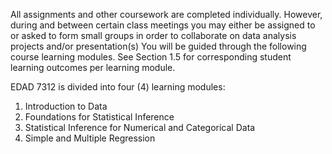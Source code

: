 All assignments and other coursework are completed individually. However, during and between certain class meetings you may either be assigned to or asked to form small groups in order to collaborate on data analysis projects and/or presentation(s) You will be guided through the following course learning modules. See Section 1.5 for corresponding student learning outcomes per learning module.

\subsubsection{Learning Modules}

EDAD 7312 is divided into four (4) learning modules:

1. Introduction to Data
2. Foundations for Statistical Inference
3. Statistical Inference for Numerical and Categorical Data
4. Simple and Multiple Regression
